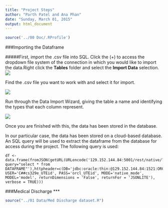 ```yaml
---
title: "Project Steps"
author: "Parth Patel and Ana Phan"
date: "Sunday, March 01, 2015"
output: html_document
---
```


```r
source('../00 Doc/.RProfile')
```

###Importing the Dataframe


#####First, import the .csv file into SQL. 
Click the (+) to access the dropdown file system of the connection in which you would like to import the data.Right click the __Tables__ folder and select the __Import Data__ selection.
![](./csv_to_sql1.png)

Find the .csv file you want to work with and select it for import.

![](./csv_to_sql2.png)

Run through the Data Import Wizard, giving the table a name and identifying the types that each column represent.


![](./csv_to_sql3.png)

Once you are finished with this, the data has been stored in the database.


In our particular case, the data has been stored on a cloud-based database. An SQL query will be used to extract the dataframe from the database for access during the project. The following query is used:

```
df <- data.frame(fromJSON(getURL(URLencode('129.152.144.84:5001/rest/native/?query="select * from DATAFRAME"'),httpheader=c(DB='jdbc:oracle:thin:@129.152.144.84:1521:ORCL', USER='C##cs329e_UTEid', PASS='orcl_UTEid', MODE='native_mode', MODEL='model', returnDimensions = 'False', returnFor = 'JSONLITE'), verbose = TRUE)))
```


###Medical Discharge 
***
```r
source("../01 Data/Med Discharge dataset.R")
```
